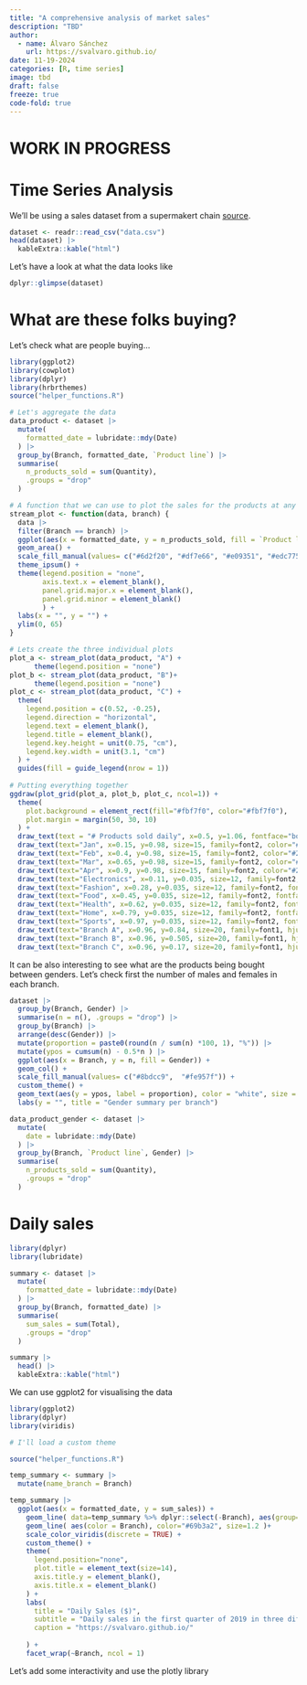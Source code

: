 ```yaml
---
title: "A comprehensive analysis of market sales"
description: "TBD"
author:
  - name: Álvaro Sánchez
    url: https://svalvaro.github.io/
date: 11-19-2024
categories: [R, time series]
image: tbd
draft: false 
freeze: true
code-fold: true
---
```

# WORK IN PROGRESS

# Time Series Analysis
We'll be using a sales dataset from a supermakert chain [source](https://www.kaggle.com/datasets/aungpyaeap/supermarket-sales?resource=download).

```r
dataset <- readr::read_csv("data.csv")
head(dataset) |> 
  kableExtra::kable("html") 
```

Let's have a look at what the data looks like
```r
dplyr::glimpse(dataset)
```

# What are these folks buying?
Let's check what are people buying...

```r
library(ggplot2)
library(cowplot)
library(dplyr)
library(hrbrthemes)
source("helper_functions.R")

# Let's aggregate the data
data_product <- dataset |> 
  mutate(
    formatted_date = lubridate::mdy(Date)
  ) |> 
  group_by(Branch, formatted_date, `Product line`) |>
  summarise(
    n_products_sold = sum(Quantity),
    .groups = "drop"
  )

# A function that we can use to plot the sales for the products at any branch
stream_plot <- function(data, branch) {
  data |> 
  filter(Branch == branch) |> 
  ggplot(aes(x = formatted_date, y = n_products_sold, fill = `Product line`)) +
  geom_area() +
  scale_fill_manual(values= c("#6d2f20", "#df7e66", "#e09351", "#edc775", "#94b594", "#224b5e")) +
  theme_ipsum() +
  theme(legend.position = "none",
        axis.text.x = element_blank(),
        panel.grid.major.x = element_blank(),
        panel.grid.minor = element_blank()
        ) +
  labs(x = "", y = "") +
  ylim(0, 65)
}

# Lets create the three individual plots
plot_a <- stream_plot(data_product, "A") + 
      theme(legend.position = "none")
plot_b <- stream_plot(data_product, "B")+ 
      theme(legend.position = "none")
plot_c <- stream_plot(data_product, "C") +
  theme(
    legend.position = c(0.52, -0.25),
    legend.direction = "horizontal",
    legend.text = element_blank(),
    legend.title = element_blank(),
    legend.key.height = unit(0.75, "cm"),
    legend.key.width = unit(3.1, "cm")
  ) +
  guides(fill = guide_legend(nrow = 1)) 
  
# Putting everything together
ggdraw(plot_grid(plot_a, plot_b, plot_c, ncol=1)) +
  theme(
    plot.background = element_rect(fill="#fbf7f0", color="#fbf7f0"),
    plot.margin = margin(50, 30, 10)
  ) +
  draw_text(text = "# Products sold daily", x=0.5, y=1.06, fontface="bold", size= 30, family=font1, color="#224b5e") +
  draw_text(text="Jan", x=0.15, y=0.98, size=15, family=font2, color="#224b5e") +
  draw_text(text="Feb", x=0.4, y=0.98, size=15, family=font2, color="#224b5e") +
  draw_text(text="Mar", x=0.65, y=0.98, size=15, family=font2, color="#224b5e") +
  draw_text(text="Apr", x=0.9, y=0.98, size=15, family=font2, color="#224b5e") +
  draw_text(text="Electronics", x=0.11, y=0.035, size=12, family=font2, fontface="bold", color="#fbf7f0") +
  draw_text(text="Fashion", x=0.28, y=0.035, size=12, family=font2, fontface="bold", color="#fbf7f0") +
  draw_text(text="Food", x=0.45, y=0.035, size=12, family=font2, fontface="bold", color="#fbf7f0") +
  draw_text(text="Health", x=0.62, y=0.035, size=12, family=font2, fontface="bold", color="#fbf7f0") +
  draw_text(text="Home", x=0.79, y=0.035, size=12, family=font2, fontface="bold", color="#fbf7f0") +
  draw_text(text="Sports", x=0.97, y=0.035, size=12, family=font2, fontface="bold", color="#fbf7f0") +
  draw_text(text="Branch A", x=0.96, y=0.84, size=20, family=font1, hjust=0, color="#224b5e") +
  draw_text(text="Branch B", x=0.96, y=0.505, size=20, family=font1, hjust=0, color="#224b5e") +
  draw_text(text="Branch C", x=0.96, y=0.17, size=20, family=font1, hjust=0, color="#224b5e") 

```

It can be also interesting to see what are the products being bought between genders. Let's check first the number of males and females in each branch.

```r
dataset |> 
  group_by(Branch, Gender) |> 
  summarise(n = n(), .groups = "drop") |> 
  group_by(Branch) |> 
  arrange(desc(Gender)) |> 
  mutate(proportion = paste0(round(n / sum(n) *100, 1), "%")) |> 
  mutate(ypos = cumsum(n) - 0.5*n ) |> 
  ggplot(aes(x = Branch, y = n, fill = Gender)) +
  geom_col() +
  scale_fill_manual(values= c("#8bdcc9",  "#fe957f")) +
  custom_theme() +
  geom_text(aes(y = ypos, label = proportion), color = "white", size = 5) +
  labs(y = "", title = "Gender summary per branch")
```

```r
data_product_gender <- dataset |> 
  mutate(
    date = lubridate::mdy(Date)
  ) |> 
  group_by(Branch, `Product line`, Gender) |>
  summarise(
    n_products_sold = sum(Quantity),
    .groups = "drop"
  )
```


# Daily sales
```r
library(dplyr)
library(lubridate)

summary <- dataset |> 
  mutate(
    formatted_date = lubridate::mdy(Date)
  ) |> 
  group_by(Branch, formatted_date) |>
  summarise(
    sum_sales = sum(Total),
    .groups = "drop"
  )

summary |> 
  head() |> 
  kableExtra::kable("html") 
```



We can use ggplot2 for visualising the data

```r
library(ggplot2)
library(dplyr)
library(viridis)

# I'll load a custom theme

source("helper_functions.R")

temp_summary <- summary |> 
  mutate(name_branch = Branch)

temp_summary |> 
  ggplot(aes(x = formatted_date, y = sum_sales)) +
    geom_line( data=temp_summary %>% dplyr::select(-Branch), aes(group=name_branch), color="grey", size=0.5, alpha=0.5) +
    geom_line( aes(color = Branch), color="#69b3a2", size=1.2 )+
    scale_color_viridis(discrete = TRUE) +
    custom_theme() +
    theme(
      legend.position="none",
      plot.title = element_text(size=14),
      axis.title.y = element_blank(),
      axis.title.x = element_blank()
    ) +
    labs(
      title = "Daily Sales ($)",
      subtitle = "Daily sales in the first quarter of 2019 in three different branches",
      caption = "https://svalvaro.github.io/"
      
    ) + 
    facet_wrap(~Branch, ncol = 1)
```



Let's add some interactivity and use the plotly library 